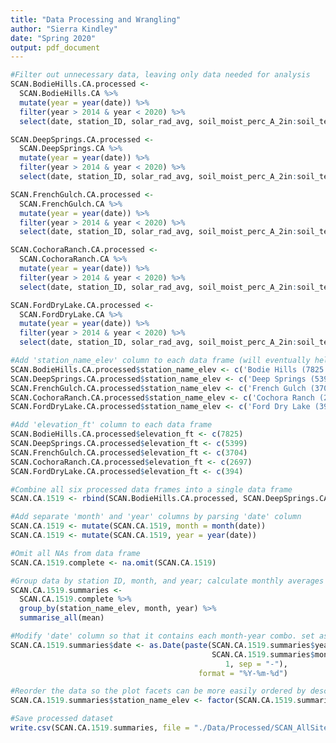 ```yaml
---
title: "Data Processing and Wrangling"
author: "Sierra Kindley"
date: "Spring 2020"
output: pdf_document
---
```


```r
#Filter out unnecessary data, leaving only data needed for analysis
SCAN.BodieHills.CA.processed <- 
  SCAN.BodieHills.CA %>%
  mutate(year = year(date)) %>%
  filter(year > 2014 & year < 2020) %>%
  select(date, station_ID, solar_rad_avg, soil_moist_perc_A_2in:soil_temp_E_40in)

SCAN.DeepSprings.CA.processed <- 
  SCAN.DeepSprings.CA %>%
  mutate(year = year(date)) %>%
  filter(year > 2014 & year < 2020) %>%
  select(date, station_ID, solar_rad_avg, soil_moist_perc_A_2in:soil_temp_E_40in)

SCAN.FrenchGulch.CA.processed <- 
  SCAN.FrenchGulch.CA %>%
  mutate(year = year(date)) %>%
  filter(year > 2014 & year < 2020) %>%
  select(date, station_ID, solar_rad_avg, soil_moist_perc_A_2in:soil_temp_E_40in)

SCAN.CochoraRanch.CA.processed <- 
  SCAN.CochoraRanch.CA %>%
  mutate(year = year(date)) %>%
  filter(year > 2014 & year < 2020) %>%
  select(date, station_ID, solar_rad_avg, soil_moist_perc_A_2in:soil_temp_E_40in)

SCAN.FordDryLake.CA.processed <- 
  SCAN.FordDryLake.CA %>%
  mutate(year = year(date)) %>%
  filter(year > 2014 & year < 2020) %>%
  select(date, station_ID, solar_rad_avg, soil_moist_perc_A_2in:soil_temp_E_40in)

#Add 'station_name_elev' column to each data frame (will eventually help with desired labeling of plot facets)
SCAN.BodieHills.CA.processed$station_name_elev <- c('Bodie Hills (7825 ft)')
SCAN.DeepSprings.CA.processed$station_name_elev <- c('Deep Springs (5399 ft)')
SCAN.FrenchGulch.CA.processed$station_name_elev <- c('French Gulch (3704 ft)')
SCAN.CochoraRanch.CA.processed$station_name_elev <- c('Cochora Ranch (2697 ft)')
SCAN.FordDryLake.CA.processed$station_name_elev <- c('Ford Dry Lake (394 ft)')

#Add 'elevation_ft' column to each data frame
SCAN.BodieHills.CA.processed$elevation_ft <- c(7825)
SCAN.DeepSprings.CA.processed$elevation_ft <- c(5399)
SCAN.FrenchGulch.CA.processed$elevation_ft <- c(3704)
SCAN.CochoraRanch.CA.processed$elevation_ft <- c(2697)
SCAN.FordDryLake.CA.processed$elevation_ft <- c(394)

#Combine all six processed data frames into a single data frame
SCAN.CA.1519 <- rbind(SCAN.BodieHills.CA.processed, SCAN.DeepSprings.CA.processed, SCAN.FrenchGulch.CA.processed, SCAN.CochoraRanch.CA.processed, SCAN.FordDryLake.CA.processed)

#Add separate 'month' and 'year' columns by parsing 'date' column
SCAN.CA.1519 <- mutate(SCAN.CA.1519, month = month(date))
SCAN.CA.1519 <- mutate(SCAN.CA.1519, year = year(date))

#Omit all NAs from data frame
SCAN.CA.1519.complete <- na.omit(SCAN.CA.1519)

#Group data by station ID, month, and year; calculate monthly averages for each parameter
SCAN.CA.1519.summaries <- 
  SCAN.CA.1519.complete %>%
  group_by(station_name_elev, month, year) %>%
  summarise_all(mean)

#Modify 'date' column so that it contains each month-year combo. set as first day of month
SCAN.CA.1519.summaries$date <- as.Date(paste(SCAN.CA.1519.summaries$year, 
                                             SCAN.CA.1519.summaries$month, 
                                                1, sep = "-"), 
                                          format = "%Y-%m-%d")

#Reorder the data so the plot facets can be more easily ordered by descending elevation
SCAN.CA.1519.summaries$station_name_elev <- factor(SCAN.CA.1519.summaries$station_name_elev, levels = c("Bodie Hills (7825 ft)", "Deep Springs (5399 ft)", "French Gulch (3704 ft)", "Cochora Ranch (2697 ft)", "Ford Dry Lake (394 ft)"))

#Save processed dataset
write.csv(SCAN.CA.1519.summaries, file = "./Data/Processed/SCAN_AllSitesCA_processed.csv", row.names = FALSE)
```
